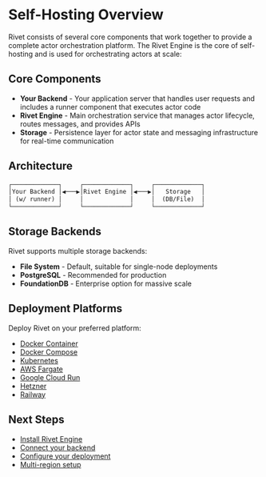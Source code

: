 # Self-Hosting Overview

Rivet consists of several core components that work together to provide a complete actor orchestration platform. The Rivet Engine is the core of self-hosting and is used for orchestrating actors at scale:

## Core Components

- **Your Backend** - Your application server that handles user requests and includes a runner component that executes actor code
- **Rivet Engine** - Main orchestration service that manages actor lifecycle, routes messages, and provides APIs
- **Storage** - Persistence layer for actor state and messaging infrastructure for real-time communication

## Architecture

```txt {{"title":"Architecture"}}
┌─────────────┐     ┌─────────────┐     ┌─────────────┐
│Your Backend │◀───▶│Rivet Engine │◀───▶│   Storage   │
│ (w/ runner) │     │             │     │  (DB/File)  │
└─────────────┘     └─────────────┘     └─────────────┘
```

## Storage Backends

Rivet supports multiple storage backends:
- **File System** - Default, suitable for single-node deployments
- **PostgreSQL** - Recommended for production
- **FoundationDB** - Enterprise option for massive scale

## Deployment Platforms

Deploy Rivet on your preferred platform:

- [Docker Container](./docker-container)
- [Docker Compose](./docker-compose)
- [Kubernetes](./kubernetes)
- [AWS Fargate](./aws-fargate)
- [Google Cloud Run](./google-cloud-run)
- [Hetzner](./hetzner)
- [Railway](./railway)

## Next Steps

- [Install Rivet Engine](./install)
- [Connect your backend](./connect-backend)
- [Configure your deployment](./configuration)
- [Multi-region setup](./multi-region)

